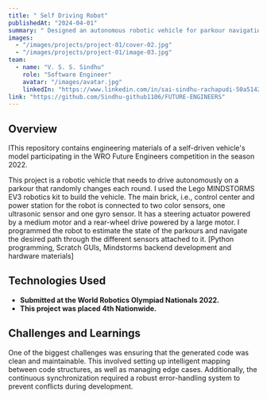 ```yaml
---
title: " Self Driving Robot"
publishedAt: "2024-04-01"
summary: " Designed an autonomous robotic vehicle for parkour navigation using Python and Scratch GUIs. Achieved 4th place at the World Robotics Olympiad Nationals 2022."
images:
  - "/images/projects/project-01/cover-02.jpg"
  - "/images/projects/project-01/image-03.jpg"
team:
  - name: "V. S. S. Sindhu"
    role: "Software Engineer"
    avatar: "/images/avatar.jpg"
    linkedIn: "https://www.linkedin.com/in/sai-sindhu-rachapudi-50a51426a/"
link: "https://github.com/Sindhu-github1106/FUTURE-ENGINEERS"
---
```


## Overview

IThis repository contains engineering materials of a self-driven vehicle's model participating in the WRO Future Engineers competition in the season 2022.

This project is a robotic vehicle that needs to drive autonomously on a parkour that randomly changes each round. I used the Lego MINDSTORMS EV3 robotics kit to build the vehicle. The main brick, i.e., control center and power station for the robot is connected to two color sensors, one ultrasonic sensor and one gyro sensor. It has a steering actuator powered by a medium motor and a rear-wheel drive powered by a large motor. I programmed the robot to estimate the state of the parkours and navigate the desired path through the different sensors attached to it. [Python programming, Scratch GUIs, Mindstorms backend development and hardware materials]

## Technologies Used

- **Submitted at the World Robotics Olympiad Nationals 2022.**
- **This project was placed 4th Nationwide.**

## Challenges and Learnings

One of the biggest challenges was ensuring that the generated code was clean and maintainable. This involved setting up intelligent mapping between code structures, as well as managing edge cases. Additionally, the continuous synchronization required a robust error-handling system to prevent conflicts during development.
